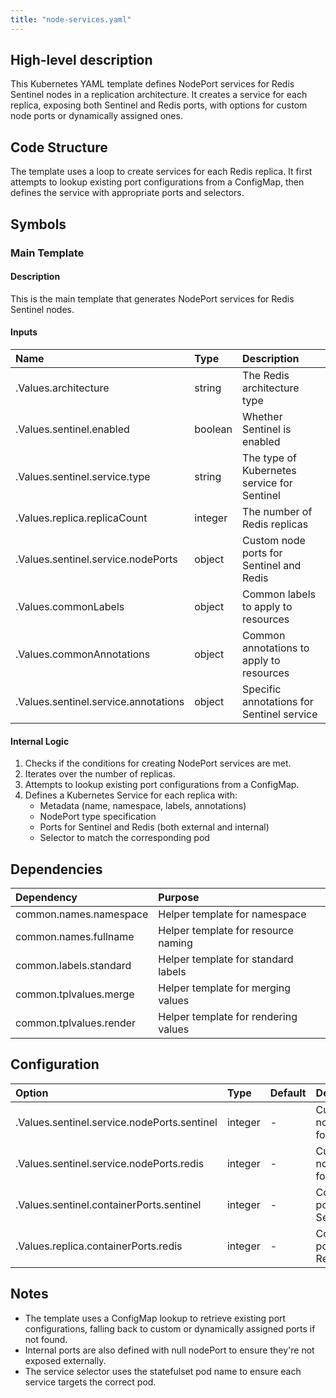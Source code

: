 ```yaml
---
title: "node-services.yaml"
---
```


## High-level description
This Kubernetes YAML template defines NodePort services for Redis Sentinel nodes in a replication architecture. It creates a service for each replica, exposing both Sentinel and Redis ports, with options for custom node ports or dynamically assigned ones.

## Code Structure
The template uses a loop to create services for each Redis replica. It first attempts to lookup existing port configurations from a ConfigMap, then defines the service with appropriate ports and selectors.

## Symbols

### Main Template
#### Description
This is the main template that generates NodePort services for Redis Sentinel nodes.

#### Inputs
| Name | Type | Description |
|:-----|:-----|:------------|
| .Values.architecture | string | The Redis architecture type |
| .Values.sentinel.enabled | boolean | Whether Sentinel is enabled |
| .Values.sentinel.service.type | string | The type of Kubernetes service for Sentinel |
| .Values.replica.replicaCount | integer | The number of Redis replicas |
| .Values.sentinel.service.nodePorts | object | Custom node ports for Sentinel and Redis |
| .Values.commonLabels | object | Common labels to apply to resources |
| .Values.commonAnnotations | object | Common annotations to apply to resources |
| .Values.sentinel.service.annotations | object | Specific annotations for Sentinel service |

#### Internal Logic
1. Checks if the conditions for creating NodePort services are met.
2. Iterates over the number of replicas.
3. Attempts to lookup existing port configurations from a ConfigMap.
4. Defines a Kubernetes Service for each replica with:
   - Metadata (name, namespace, labels, annotations)
   - NodePort type specification
   - Ports for Sentinel and Redis (both external and internal)
   - Selector to match the corresponding pod

## Dependencies
| Dependency | Purpose |
|:-----------|:--------|
| common.names.namespace | Helper template for namespace |
| common.names.fullname | Helper template for resource naming |
| common.labels.standard | Helper template for standard labels |
| common.tplvalues.merge | Helper template for merging values |
| common.tplvalues.render | Helper template for rendering values |

## Configuration
| Option | Type | Default | Description |
|:-------|:-----|:--------|:------------|
| .Values.sentinel.service.nodePorts.sentinel | integer | - | Custom node port for Sentinel |
| .Values.sentinel.service.nodePorts.redis | integer | - | Custom node port for Redis |
| .Values.sentinel.containerPorts.sentinel | integer | - | Container port for Sentinel |
| .Values.replica.containerPorts.redis | integer | - | Container port for Redis |

## Notes
- The template uses a ConfigMap lookup to retrieve existing port configurations, falling back to custom or dynamically assigned ports if not found.
- Internal ports are also defined with null nodePort to ensure they're not exposed externally.
- The service selector uses the statefulset pod name to ensure each service targets the correct pod.